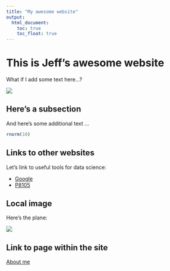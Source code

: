 ```yaml
---
title: "My awesome website"
output: 
  html_document:
    toc: true
    toc_float: true
---
```


# This is Jeff's awesome website

What if I add some text here...?

![](https://media.giphy.com/media/drXGoW1iudhKw/giphy.gif)


## Here's a subsection

And here's some additional text ...

```r
rnorm(10)
```


## Links to other websites

Let's link to useful tools for data science:

* [Google](https://google.com)
* [P8105](https://p8105.com)

## Local image

Here's the plane:

![](images/plane.jpg)

## Link to page within the site

[About me](about.html)
